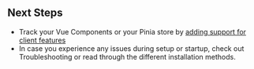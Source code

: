 ## Next Steps

- Track your Vue Components or your Pinia store by [adding support for client features](/platforms/javascript/guides/nuxt/features/)
- In case you experience any issues during setup or startup, check out <PlatformLink to="/troubleshooting">Troubleshooting</PlatformLink>
or read through the different <PlatformLink to="/install">installation methods</PlatformLink>.
